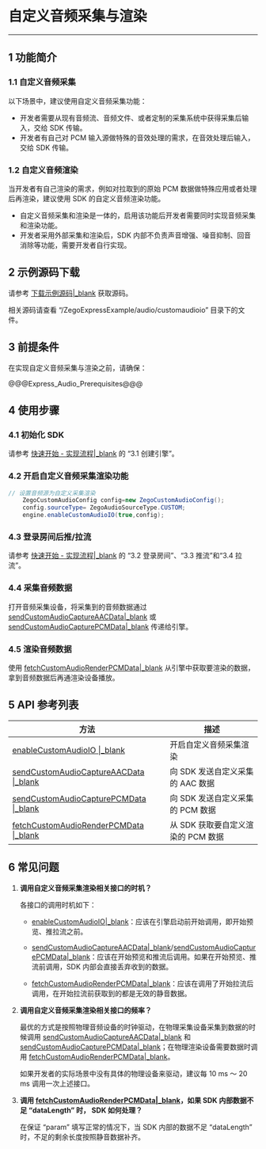 # 自定义音频采集与渲染
- - -
  
## 1 功能简介

### 1.1 自定义音频采集

以下场景中，建议使用自定义音频采集功能：

- 开发者需要从现有音频流、音频文件、或者定制的采集系统中获得采集后输入，交给 SDK 传输。
- 开发者有自己对 PCM 输入源做特殊的音效处理的需求，在音效处理后输入，交给 SDK 传输。

### 1.2 自定义音频渲染

当开发者有自己渲染的需求，例如对拉取到的原始 PCM 数据做特殊应用或者处理后再渲染，建议使用 SDK 的自定义音频渲染功能。

<div class = 'mk-warning'>

- 自定义音频采集和渲染是一体的，启用该功能后开发者需要同时实现音频采集和渲染功能。
- 开发者采用外部采集和渲染后，SDK 内部不负责声音增强、噪音抑制、回音消除等功能，需要开发者自行实现。
</div>

## 2 示例源码下载

请参考 [下载示例源码\|_blank](#3125) 获取源码。

相关源码请查看 “/ZegoExpressExample/audio/customaudioio” 目录下的文件。


## 3 前提条件

在实现自定义音频采集与渲染之前，请确保：

@@@Express_Audio_Prerequisites@@@


## 4 使用步骤

### 4.1 初始化 SDK

请参考 [快速开始 - 实现流程\|_blank](7627#3_1) 的 “3.1 创建引擎”。

### 4.2 开启自定义音频采集渲染功能

```java
// 设置音频源为自定义采集渲染
    ZegoCustomAudioConfig config=new ZegoCustomAudioConfig();
    config.sourceType= ZegoAudioSourceType.CUSTOM;
    engine.enableCustomAudioIO(true,config);
```

### 4.3 登录房间后推/拉流

请参考 [快速开始 - 实现流程\|_blank](7627#3_2) 的 “3.2 登录房间”、“3.3 推流”和“3.4 拉流”。

### 4.4 采集音频数据

打开音频采集设备，将采集到的音频数据通过 [sendCustomAudioCaptureAACData\|_blank](@sendCustomAudioCaptureAACData) 或 [sendCustomAudioCapturePCMData\|_blank](@sendCustomAudioCapturePCMData) 传递给引擎。

### 4.5 渲染音频数据

使用 [fetchCustomAudioRenderPCMData\|_blank](@fetchCustomAudioRenderPCMData) 从引擎中获取要渲染的数据，拿到音频数据后再通渲染设备播放。


## 5 API 参考列表

| 方法 | 描述 |
|-------|--------|
| [enableCustomAudioIO \|_blank](/zh/api?doc=Express_Video_SDK_API~Java_android~class~im-zego-zegoexpress-zego-express-engine#enable-custom-audio-io) | 开启自定义音频采集渲染 |
| [sendCustomAudioCaptureAACData \|_blank](/zh/api?doc=Express_Video_SDK_API~Java_android~class~im-zego-zegoexpress-zego-express-engine#send-custom-audio-capture-aac-data) | 向 SDK 发送自定义采集的 AAC 数据 |
| [sendCustomAudioCapturePCMData \|_blank](/zh/api?doc=Express_Video_SDK_API~Java_android~class~im-zego-zegoexpress-zego-express-engine#send-custom-audio-capture-pcm-data) | 向 SDK 发送自定义采集的 PCM 数据 |
| [fetchCustomAudioRenderPCMData \|_blank](/zh/api?doc=Express_Video_SDK_API~Java_android~class~im-zego-zegoexpress-zego-express-engine#fetch-custom-audio-render-pcm-data) | 从 SDK 获取要自定义渲染的 PCM 数据 |

## 6 常见问题

1. **调用自定义音频采集渲染相关接口的时机？**

    各接口的调用时机如下：
    - [enableCustomAudioIO\|_blank](@enableCustomAudioIO)：应该在引擎启动前开始调用，即开始预览、推拉流之前。

    - [sendCustomAudioCaptureAACData\|_blank](@sendCustomAudioCaptureAACData)/[sendCustomAudioCapturePCMData\|_blank](@sendCustomAudioCapturePCMData)：应该在开始预览和推流后调用。如果在开始预览、推流前调用，SDK 内部会直接丢弃收到的数据。

    - [fetchCustomAudioRenderPCMData\|_blank](@fetchCustomAudioRenderPCMData)：应该在调用了开始拉流后调用，在开始拉流前获取到的都是无效的静音数据。

2. **调用自定义音频采集渲染相关接口的频率？**

    最优的方式是按照物理音频设备的时钟驱动，在物理采集设备采集到数据的时候调用 [sendCustomAudioCaptureAACData\|_blank](@sendCustomAudioCaptureAACData) 和 [sendCustomAudioCapturePCMData\|_blank](@sendCustomAudioCapturePCMData)；在物理渲染设备需要数据时调用 [fetchCustomAudioRenderPCMData\|_blank](@fetchCustomAudioRenderPCMData)。

    如果开发者的实际场景中没有具体的物理设备来驱动，建议每 10 ms ～ 20 ms 调用一次上述接口。

3. **调用 [fetchCustomAudioRenderPCMData\|_blank](@fetchCustomAudioRenderPCMData)，如果 SDK 内部数据不足 “dataLength” 时， SDK 如何处理？**

    在保证 “param” 填写正常的情况下，当 SDK 内部的数据不足 “dataLength” 时，不足的剩余长度按照静音数据补齐。
